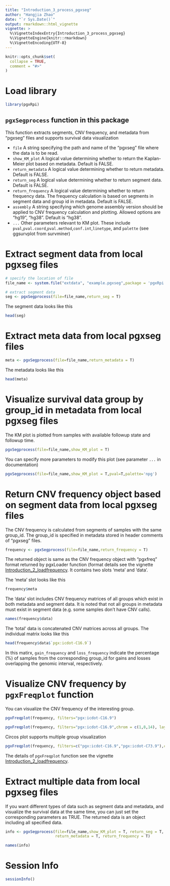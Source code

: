 ```yaml
---
title: "Introduction_3_process_pgxseg"
author: "Hangjia Zhao"
date: "`r Sys.Date()`"
output: rmarkdown::html_vignette
vignette: >
  %\VignetteIndexEntry{Introduction_3_process_pgxseg}
  %\VignetteEngine{knitr::rmarkdown}
  %\VignetteEncoding{UTF-8}
---
```


```r
knitr::opts_chunk$set(
  collapse = TRUE,
  comment = "#>"
)
```

# Load library 

```r
library(pgxRpi)
```

## `pgxSegprocess` function in this package

This function extracts segments, CNV frequency, and metadata from "pgxseg" files and supports survival data visualization  

* `file` A string specifying the path and name of the "pgxseg" file where the data is to be read. 
* `show_KM_plot` A logical value determining whether to return the Kaplan-Meier plot based on metadata. Default is FALSE.
* `return_metadata` A logical value determining whether to return metadata. Default is FALSE.
* `return_seg` A logical value determining whether to return segment data. Default is FALSE.
* `return_frequency` A logical value determining whether to return frequency data. The frequency calculation is based on segments in segment data and group id in metadata. Default is FALSE.
* `assembly` A string specifying which genome assembly version should be applied to CNV frequency calculation and plotting. Allowed options are "hg19", "hg38". Default is "hg38".
* `...` Other parameters relevant to KM plot. These include `pval`,`pval.coord`,`pval.method`,`conf.int`,`linetype`, and `palette` (see ggsurvplot from survminer)

# Extract segment data from local pgxseg files

```r
# specify the location of file
file_name <- system.file("extdata", "example.pgxseg",package = 'pgxRpi')

# extract segment data
seg <- pgxSegprocess(file=file_name,return_seg = T)
```

The segment data looks like this

```r
head(seg)
```

# Extract meta data from local pgxseg files

```r
meta <- pgxSegprocess(file=file_name,return_metadata = T)
```

The metadata looks like this

```r
head(meta)
```

# Visualize survival data group by group_id in metadata from local pgxseg files

The KM plot is plotted from samples with available followup state and followup time.

```r
pgxSegprocess(file=file_name,show_KM_plot = T)
```

You can specify more parameters to modify this plot (see parameter `...` in documentation)

```r
pgxSegprocess(file=file_name,show_KM_plot = T,pval=T,palette='npg')
```

# Return CNV frequency object based on segment data from local pgxseg files

The CNV frequency is calculated from segments of samples with the same group_id. The group_id
is specified in metadata stored in header comments of "pgxseg" files.

```r
frequency <- pgxSegprocess(file=file_name,return_frequency = T)
```

The returned object is same as the CNV frequency object with "pgxfreq" format returned by pgxLoader function (format details see the vignette [Introduction_2_loadfrequency](https://htmlpreview.github.io/?https://github.com/progenetix/pgxRpi/blob/main/vignettes/Introduction_2_loadfrequency.html). It contains two slots 'meta' and 'data'.

The 'meta' slot looks like this

```r
frequency$meta
```

The 'data' slot includes CNV frequency matrices of all groups which exist in both metadata and segment data. 
It is noted that not all groups in metadata must exist in segment data (e.g. some samples don't have CNV calls).

```r
names(frequency$data)
```

The 'total' data is concatenated CNV matrices across all groups. The individual matrix looks like this

```r
head(frequency$data$`pgx:icdot-C16.9`)
```

In this matirx, `gain_frequency` and `loss_frequency` indicate the percentage (%) of samples from the corresponding group_id for gains and 
losses overlapping the genomic interval, respectively.

# Visualize CNV frequency by `pgxFreqplot` function

You can visualize the CNV frequency of the interesting group. 

```r
pgxFreqplot(frequency, filters="pgx:icdot-C16.9")
```

```r
pgxFreqplot(frequency, filters="pgx:icdot-C16.9",chrom = c(1,8,14), layout = c(3,1))
```

Circos plot supports multiple group visualization

```r
pgxFreqplot(frequency, filters=c("pgx:icdot-C16.9","pgx:icdot-C73.9"),circos = T)
```

The details of `pgxFreqplot` function see the vignette [Introduction_2_loadfrequency](https://htmlpreview.github.io/?https://github.com/progenetix/pgxRpi/blob/main/vignettes/Introduction_2_loadfrequency.html).

# Extract multiple data from local pgxseg files

If you want different types of data such as segment data and metadata, and visualize 
the survival data at the same time, you can just set the corresponding parameters as TRUE. 
The returned data is an object including all specified data.

```r
info <- pgxSegprocess(file=file_name,show_KM_plot = T, return_seg = T, 
                      return_metadata = T, return_frequency = T)
```

```r
names(info)
```

# Session Info

```r
sessionInfo()
```


